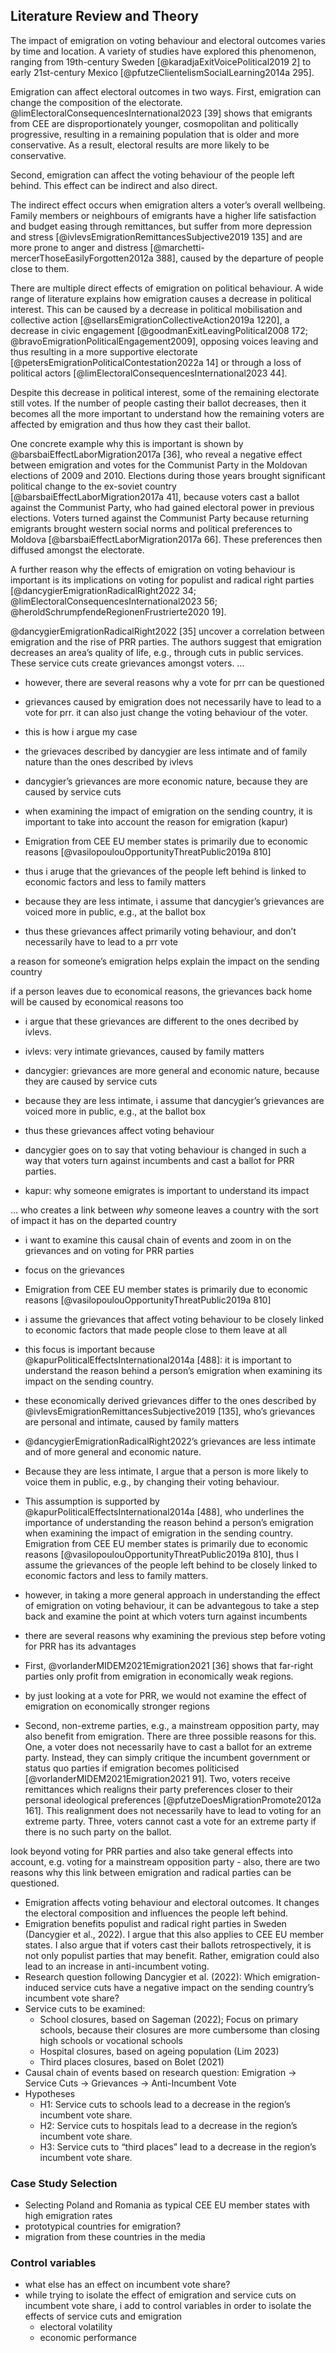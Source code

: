 ## Literature Review and Theory

The impact of emigration on voting behaviour and electoral outcomes varies by time and location. A variety of studies have explored this phenomenon, ranging from 19th-century Sweden [@karadjaExitVoicePolitical2019 2] to early 21st-century Mexico [@pfutzeClientelismSocialLearning2014a 295].

Emigration can affect electoral outcomes in two ways. First, emigration can change the composition of the electorate. @limElectoralConsequencesInternational2023 [39] shows that emigrants from CEE are disproportionately younger, cosmopolitan and politically progressive, resulting in a remaining population that is older and more conservative. As a result, electoral results are more likely to be conservative.

Second, emigration can affect the voting behaviour of the people left behind. This effect can be indirect and also direct.

The indirect effect occurs when emigration alters a voter’s overall wellbeing. Family members or neighbours of emigrants have a higher life satisfaction and budget easing through remittances, but suffer from more depression and stress [@ivlevsEmigrationRemittancesSubjective2019 135] and are more prone to anger and distress [@marchetti-mercerThoseEasilyForgotten2012a 388], caused by the departure of people close to them.

There are multiple direct effects of emigration on political behaviour. A wide range of literature explains how emigration causes a decrease in political interest. This can be caused by a decrease in political mobilisation and collective action [@sellarsEmigrationCollectiveAction2019a 1220], a decrease in civic engagement [@goodmanExitLeavingPolitical2008 172; @bravoEmigrationPoliticalEngagement2009], opposing voices leaving and thus resulting in a more supportive electorate [@petersEmigrationPoliticalContestation2022a 14] or through a loss of political actors [@limElectoralConsequencesInternational2023 44].

Despite this decrease in political interest, some of the remaining electorate still votes. If the number of people casting their ballot decreases, then it becomes all the more important to understand how the remaining voters are affected by emigration and thus how they cast their ballot.

One concrete example why this is important is shown by @barsbaiEffectLaborMigration2017a [36], who reveal a negative effect between emigration and votes for the Communist Party in the Moldovan elections of 2009 and 2010. Elections during those years brought significant political change to the ex-soviet country [@barsbaiEffectLaborMigration2017a 41], because voters cast a ballot against the Communist Party, who had gained electoral power in previous elections. Voters turned against the Communist Party because returning emigrants brought western social norms and political preferences to Moldova [@barsbaiEffectLaborMigration2017a 66]. These preferences then diffused amongst the electorate.

A further reason why the effects of emigration on voting behaviour is important is its implications on voting for populist and radical right parties [@dancygierEmigrationRadicalRight2022 34; @limElectoralConsequencesInternational2023 56; @heroldSchrumpfendeRegionenFrustrierte2020 19]. 

@dancygierEmigrationRadicalRight2022 [35] uncover a correlation between emigration and the rise of PRR parties. The authors suggest that emigration decreases an area’s quality of life, e.g., through cuts in public services. These service cuts create grievances amongst voters. …


- however, there are several reasons why a vote for prr can be questioned
- grievances caused by emigration does not necessarily have to lead to a vote for prr. it can also just change the voting behaviour of the voter.
- this is how i argue my case
- the grievaces described by dancygier are less intimate and of family nature than the ones described by ivlevs
- dancygier’s grievances are more economic nature, because they are caused by service cuts

- when examining the impact of emigration on the sending country, it is important to take into account the reason for emigration (kapur)
- Emigration from CEE EU member states is primarily due to economic reasons [@vasilopoulouOpportunityThreatPublic2019a 810]
- thus i aruge that the grievances of the people left behind is linked to economic factors and less to family matters

- because they are less intimate, i assume that dancygier’s grievances are voiced more in public, e.g., at the ballot box
- thus these grievances affect primarily voting behaviour, and don’t necessarily  have to lead to a prr vote




a reason for someone’s emigration helps explain the impact on the sending country

if a person leaves due to economical reasons, the grievances back home will be caused by economical reasons too


- i argue that these grievances are different to the ones decribed by ivlevs.
- ivlevs: very intimate grievances, caused by family matters
- dancygier: grievances are more general and economic nature, because they are caused by service cuts
- because they are less intimate, i assume that dancygier’s grievances are voiced more in public, e.g., at the ballot box
- thus these grievances affect voting behaviour
- dancygier goes on to say that voting behaviour is changed in such a way that voters turn against incumbents and cast a ballot for PRR parties.


- kapur: why someone emigrates is important to understand its impact


… who creates a link between *why* someone leaves a country with the sort of impact it has on the departed country

- i want to examine this causal chain of events and zoom in on the grievances and on voting for PRR parties



- focus on the grievances
- Emigration from CEE EU member states is primarily due to economic reasons [@vasilopoulouOpportunityThreatPublic2019a 810]
- i assume the grievances that affect voting behaviour to be closely linked to economic factors that made people close to them leave at all
- this focus is important because @kapurPoliticalEffectsInternational2014a [488]: it is important to understand the reason behind a person’s emigration when examining its impact on the sending country.

- these economically derived grievances differ to the ones described by @ivlevsEmigrationRemittancesSubjective2019 [135], who’s grievances are personal and intimate, caused by family matters
- @dancygierEmigrationRadicalRight2022’s grievances are less intimate and of more general and economic nature. 
- Because they are less intimate, I argue that a person is more likely to voice them in public, e.g., by changing their voting behaviour.

- This assumption is supported by @kapurPoliticalEffectsInternational2014a [488], who underlines the importance of understanding the reason behind a person’s emigration when examining the impact of emigration in the sending country. Emigration from CEE EU member states is primarily due to economic reasons [@vasilopoulouOpportunityThreatPublic2019a 810], thus I assume the grievances of the people left behind to be closely linked to economic factors and less to family matters.


- however, in taking a more general approach in understanding the effect of emigration on voting behaviour, it can be advantegous to take a step back and examine the point at which voters turn against incumbents
- there are several reasons why examining the previous step before voting for PRR has its advantages

- First, @vorlanderMIDEM2021Emigration2021 [36] shows that far-right parties only profit from emigration in economically weak regions. 
- by just looking at a vote for PRR, we would not examine the effect of emigration on economically stronger regions

- Second, non-extreme parties, e.g., a mainstream opposition party, may also benefit from emigration. There are three possible reasons for this. One, a voter does not necessarily have to cast a ballot for an extreme party. Instead, they can simply critique the incumbent government or status quo parties if emigration becomes politicised [@vorlanderMIDEM2021Emigration2021 91]. Two, voters receive remittances which realigns their party preferences closer to their personal ideological preferences [@pfutzeDoesMigrationPromote2012a 161]. This realignment does not necessarily have to lead to voting for an extreme party. Three, voters cannot cast a vote for an extreme party if there is no such party on the ballot. 


look beyond voting for PRR parties and also take general effects into account, e.g. voting for a mainstream opposition party
- also, there are two reasons why this link between emigration and radical parties can be questioned.






- Emigration affects voting behaviour and electoral outcomes. It changes the electoral composition and influences the people left behind.
- Emigration benefits populist and radical right parties in Sweden (Dancygier et al., 2022). I argue that this also applies to CEE EU member states. I also argue that if voters cast their ballots retrospectively, it is not only populist parties that may benefit. Rather, emigration could also lead to an increase in anti-incumbent voting.
- Research question following Dancygier et al. (2022): Which emigration-induced service cuts have a negative impact on the sending country’s incumbent vote share?
- Service cuts to be examined:
	- School closures, based on Sageman (2022); Focus on primary schools, because their closures are more cumbersome than closing high schools or vocational schools
	- Hospital closures, based on ageing population (Lim 2023)
	- Third places closures, based on Bolet (2021)
- Causal chain of events based on research question: Emigration → Service Cuts → Grievances → Anti-Incumbent Vote
- Hypotheses
	- H1: Service cuts to schools lead to a decrease in the region’s incumbent vote share.
	- H2: Service cuts to hospitals lead to a decrease in the region’s incumbent vote share.
	- H3: Service cuts to “third places” lead to a decrease in the region’s incumbent vote share.
	
### Case Study Selection
- Selecting Poland and Romania as typical CEE EU member states with high emigration rates
- prototypical countries for emigration?
- migration from these countries in the media

### Control variables
- what else has an effect on incumbent vote share?
- while trying to isolate the effect of emigration and service cuts on incumbent vote share, i add to control variables in order to isolate the effects of service cuts and emigration
	- electoral volatility
	- economic performance
